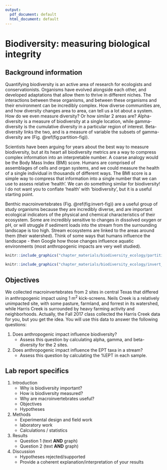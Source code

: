 ```yaml
---
output:
  pdf_document: default
  html_document: default
---
```

# Biodiversity: measuring biological integrity


## Background information

Quantifying biodiversity is an active area of research for ecologists and conservationists. Organisms have evolved alongside each other, and developed adaptations that allow them to thrive in different niches. The interactions between these organisms, and between these organisms and their environment can be incredibly complex. How diverse communities are, and how diversity changes area to area, can tell us a lot about a system. How do we even measure diversity? Or how similar 2 areas are? Alpha-diversity is a measure of biodiversity at a single location, while gamma-diversity is the cumulative diversity in a particular region of interest. Beta-diversity links the two, and is a measure of variable the subsets of gamma-diversity are (Fig. \@ref(fig:partition-fig)). 

Scientists have been arguing for years about the best way to measure biodiversity, but at its heart all biodiversity metrics are a way to compress complex information into an interpretable number. A coarse analogy would be the Body Mass Index (BMI) score. Humans are comprised of assemblages of cells and organ systems, and we could measure the health of a single individual in thousands of different ways. The BMI score is a simple way to compress that information into a single number that we can use to assess relative 'health'. We can do something similar for biodiversity! I do not want you to conflate 'health' with 'biodiversity', but it is a useful starting point.

Benthic macroinvertebrates (Fig. \@ref(fig:invert-fig)) are a useful group of study organisms because they are incredibly diverse, and are important ecological indicators of the physical and chemical characteristics of their ecosystem. Some are incredibly sensitive to changes in dissolved oxygen or pH, or will struggle if sediment loads into the stream from the surrounding landscape is too high. Stream ecosystems are linked to the areas around them (their watershed). Think of some ways that humans influence the landscape - then Google how those changes influence aquatic environments (most anthropogenic impacts are very well studied). 


```r
knitr::include_graphics("chapter_materials/biodiversity_ecology/partitioning.jpg")
```

```r
knitr::include_graphics("chapter_materials/biodiversity_ecology/invert_pic.jpg")
```

## Objectives

We collected macroinvertebrates from 2 sites in central Texas that differed in anthropogenic impact using 1 m^2^ kick-screens. Neils Creek is a relatively unimpacted site, with some pasture, farmland, and forrest in its watershed, while Harris Creek is surrounded by heavy farming activity and neighborhoods. Actually, the Fall 2017 class collected the Harris Creek data for you, but you get the idea. You will use this data to answer the following questions:

1. Does anthropogenic impact influence biodiversity?
    * Assess this question by calculating alpha, gamma, and beta-diversity for the 2 sites.

2. Does anthropogenic impact influence the EPT taxa in a stream?
    * Assess this question by calculating the %EPT in each sample. 
    

## Lab report specifics

1. Introduction
    * Why is biodiversity important?
    * How is biodiversity measured?
    * Why are macroinvertebrates useful?
    * Objectives
    * Hypotheses
2. Methods
    * Experimental design and field work
    * laboratory work
    * Calculations / statistics
3. Results
    * Question 1 (text **AND** graph)
    * Question 2 (text **AND** graph)
4. Discussion
    * Hypotheses rejected/supported
    * Provide a coherent explanation/interpretation of your results
